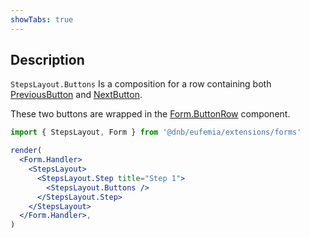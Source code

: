 ```yaml
---
showTabs: true
---
```


## Description

`StepsLayout.Buttons` Is a composition for a row containing both [PreviousButton](/uilib/extensions/forms/extended-features/StepsLayout/PreviousButton/) and [NextButton](/uilib/extensions/forms/extended-features/StepsLayout/NextButton/).

These two buttons are wrapped in the [Form.ButtonRow](/uilib/extensions/forms/extended-features/Form/ButtonRow/) component.

```jsx
import { StepsLayout, Form } from '@dnb/eufemia/extensions/forms'

render(
  <Form.Handler>
    <StepsLayout>
      <StepsLayout.Step title="Step 1">
        <StepsLayout.Buttons />
      </StepsLayout.Step>
    </StepsLayout>
  </Form.Handler>,
)
```
